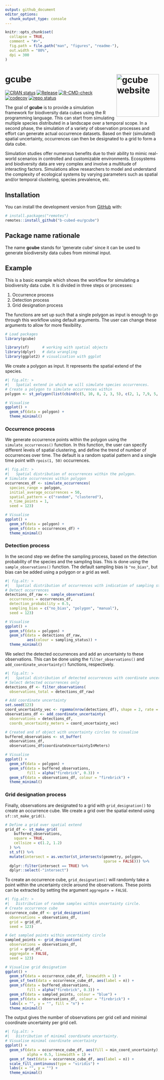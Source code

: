```yaml
---
output: github_document
editor_options: 
  chunk_output_type: console
---
```


<!-- README.md is generated from README.Rmd. Please edit that file -->

```r
knitr::opts_chunk$set(
  collapse = TRUE,
  comment = "#>",
  fig.path = file.path("man", "figures", "readme-"),
  out.width = "80%",
  dpi = 300
)
```

# gcube <a href="https://b-cubed-eu.github.io/gcube/"><img src="man/figures/logo.png" align="right" height="139" alt="gcube website" /></a>

<!-- badges: start -->

[![CRAN status](https://www.r-pkg.org/badges/version/gcube)](https://CRAN.R-project.org/package=gcube)
[![Release](https://img.shields.io/github/release/b-cubed-eu/gcube.svg)](https://github.com/b-cubed-eu/gcube/releases)
[![R-CMD-check](https://github.com/b-cubed-eu/gcube/actions/workflows/check_on_different_r_os.yml/badge.svg)](https://github.com/b-cubed-eu/gcube/actions/workflows/check_on_different_r_os.yml) [![codecov](https://codecov.io/gh/b-cubed-eu/gcube/branch/main/graph/badge.svg)](https://app.codecov.io/gh/b-cubed-eu/gcube/)
[![repo status](https://www.repostatus.org/badges/latest/active.svg)](https://www.repostatus.org/#active)

<!-- badges: end -->

The goal of **gcube** is to provide a simulation framework for biodiversity data cubes using the R programming language. This can start from simulating multiple species distributed in a landscape over a temporal scope. In a second phase, the simulation of a variety of observation processes and effort can generate actual occurrence datasets. Based on their (simulated) spatial uncertainty, occurrences can then be designated to a grid to form a data cube.

Simulation studies offer numerous benefits due to their ability to mimic real-world scenarios in controlled and customizable environments. Ecosystems and biodiversity data are very complex and involve a multitude of interacting factors. Simulations allow researchers to model and understand the complexity of ecological systems by varying parameters such as spatial and/or temporal clustering, species prevalence, etc.

## Installation

You can install the development version from [GitHub](https://github.com/) with:

``` r
# install.packages("remotes")
remotes::install_github("b-cubed-eu/gcube")
```

## Package name rationale

The name **gcube** stands for 'generate cube' since it can be used to generate biodiversity data cubes from minimal input.

## Example

This is a basic example which shows the workflow for simulating a biodiversity data cube.
It is divided in three steps or processes:

1.  Occurrence process
2.  Detection process
3.  Grid designation process

The functions are set up such that a single polygon as input is enough to go through this workflow using default arguments.
The user can change these arguments to allow for more flexibility.


```r
# Load packages
library(gcube)

library(sf)      # working with spatial objects
library(dplyr)   # data wrangling
library(ggplot2) # visualisation with ggplot
```

We create a polygon as input. It represents the spatial extend of the species.

```r
#| fig.alt: >
#|   Spatial extend in which we will simulate species occurrences.
# Create a polygon to simulate occurrences within
polygon <- st_polygon(list(cbind(c(5, 10, 8, 2, 3, 5), c(2, 1, 7,9, 5, 2))))

# Visualise
ggplot() + 
  geom_sf(data = polygon) +
  theme_minimal()
```

### Occurrence process

We generate occurrence points within the polygon using the `simulate_occurrences()` function.
In this function, the user can specify different levels of spatial clustering, and define the trend of number of occurrences over time.
The default is a random spatial pattern and a single time point with `rpois(1, 50)` occurrences.

```r
#| fig.alt: >
#|   Spatial distribution of occurrences within the polygon.
# Simulate occurrences within polygon
occurrences_df <- simulate_occurrences(
  species_range = polygon,
  initial_average_occurrences = 50,
  spatial_pattern = c("random", "clustered"),
  n_time_points = 1,
  seed = 123)

# Visualise
ggplot() + 
  geom_sf(data = polygon) +
  geom_sf(data = occurrences_df) +
  theme_minimal()
```

### Detection process

In the second step we define the sampling process, based on the detection probability of the species and the sampling bias.
This is done using the `sample_observations()` function.
The default sampling bias is `"no_bias"`, but bias can be added using a polygon or a grid as well.

```r
#| fig.alt: >
#|   Spatial distribution of occurrences with indication of sampling status.
# Detect occurrences
detections_df_raw <- sample_observations(
  occurrences = occurrences_df,
  detection_probability = 0.5,
  sampling_bias = c("no_bias", "polygon", "manual"),
  seed = 123)

# Visualise
ggplot() + 
  geom_sf(data = polygon) +
  geom_sf(data = detections_df_raw,
          aes(colour = sampling_status)) +
  theme_minimal()
```

We select the detected occurrences and add an uncertainty to these observations.
This can be done using the `filter_observations()` and `add_coordinate_uncertainty()` functions, respectively.

```r
#| fig.alt: >
#|   Spatial distribution of detected occurrences with coordinate uncertainty.
# Select detected occurrences only
detections_df <- filter_observations(
  observations_total = detections_df_raw)

# Add coordinate uncertainty
set.seed(123)
coord_uncertainty_vec <- rgamma(nrow(detections_df), shape = 2, rate = 6)
observations_df <- add_coordinate_uncertainty(
  observations = detections_df,
  coords_uncertainty_meters = coord_uncertainty_vec)

# Created and sf object with uncertainty circles to visualise
buffered_observations <- st_buffer(
  observations_df,
  observations_df$coordinateUncertaintyInMeters)

# Visualise
ggplot() + 
  geom_sf(data = polygon) +
  geom_sf(data = buffered_observations,
          fill = alpha("firebrick", 0.3)) +
  geom_sf(data = observations_df, colour = "firebrick") +
  theme_minimal()
```

### Grid designation process

Finally, observations are designated to a grid with `grid_designation()` to create an occurrence cube.
We create a grid over the spatial extend using `sf::st_make_grid()`. 

```r
# Define a grid over spatial extend
grid_df <- st_make_grid(
    buffered_observations,
    square = TRUE,
    cellsize = c(1.2, 1.2)
  ) %>%
  st_sf() %>%
  mutate(intersect = as.vector(st_intersects(geometry, polygon,
                                             sparse = FALSE))) %>%
  dplyr::filter(intersect == TRUE) %>%
  dplyr::select(-"intersect")
```

To create an occurrence cube, `grid_designation()` will randomly take a point within the uncertainty circle around the observations.
These points can be extracted by setting the argument `aggregate = FALSE`.

```r
#| fig.alt: >
#|   Distribution of random samples within uncertainty circle.
# Create occurrence cube
occurrence_cube_df <- grid_designation(
  observations = observations_df,
  grid = grid_df,
  seed = 123)

# Get sampled points within uncertainty circle
sampled_points <- grid_designation(
  observations = observations_df,
  grid = grid_df,
  aggregate = FALSE,
  seed = 123)

# Visualise grid designation
ggplot() +
  geom_sf(data = occurrence_cube_df, linewidth = 1) +
  geom_sf_text(data = occurrence_cube_df, aes(label = n)) +
  geom_sf(data = buffered_observations,
          fill = alpha("firebrick", 0.3)) +
  geom_sf(data = sampled_points, colour = "blue") +
  geom_sf(data = observations_df, colour = "firebrick") +
  labs(x = "", y = "", fill = "n") +
  theme_minimal()
```

The output gives the number of observations per grid cell and minimal coordinate uncertainty per grid cell.

```r
#| fig.alt: >
#|   Distribution of minimal coordinate uncertainty.
# Visualise minimal coordinate uncertainty
ggplot() +
  geom_sf(data = occurrence_cube_df, aes(fill = min_coord_uncertainty),
          alpha = 0.5, linewidth = 1) +
  geom_sf_text(data = occurrence_cube_df, aes(label = n)) +
  scale_fill_continuous(type = "viridis") +
  labs(x = "", y = "") +
  theme_minimal()
```

